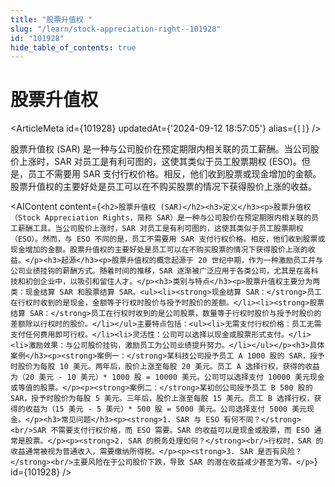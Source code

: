```yaml
---
title: "股票升值权 "
slug: "/learn/stock-appreciation-right--101928"
id: "101928"
hide_table_of_contents: true
---
```



# 股票升值权 

<ArticleMeta id={101928} updatedAt={'2024-09-12 18:57:05'} alias={`[]`} />
<div className='border-solid border-b border-t-0 my-4 border-[var(--ifm-color-gray-300)]' />

股票升值权 (SAR) 是一种与公司股价在预定期限内相关联的员工薪酬。当公司股价上涨时，SAR 对员工是有利可图的，这使其类似于员工股票期权 (ESO)。但是，员工不需要用 SAR 支付行权价格。相反，他们收到股票或现金增加的金额。股票升值权的主要好处是员工可以在不购买股票的情况下获得股价上涨的收益。

<AIContent content={`<h2>股票升值权 (SAR)</h2><h3>定义</h3><p>股票升值权（Stock Appreciation Rights，简称 SAR）是一种与公司股价在预定期限内相关联的员工薪酬工具。当公司股价上涨时，SAR 对员工是有利可图的，这使其类似于员工股票期权（ESO）。然而，与 ESO 不同的是，员工不需要用 SAR 支付行权价格。相反，他们收到股票或现金增加的金额。股票升值权的主要好处是员工可以在不购买股票的情况下获得股价上涨的收益。</p><h3>起源</h3><p>股票升值权的概念起源于 20 世纪中期，作为一种激励员工并与公司业绩挂钩的薪酬方式。随着时间的推移，SAR 逐渐被广泛应用于各类公司，尤其是在高科技和初创企业中，以吸引和留住人才。</p><h3>类别与特点</h3><p>股票升值权主要分为两类：现金结算 SAR 和股票结算 SAR。<ul><li><strong>现金结算 SAR：</strong>员工在行权时收到的是现金，金额等于行权时股价与授予时股价的差额。</li><li><strong>股票结算 SAR：</strong>员工在行权时收到的是公司股票，数量等于行权时股价与授予时股价的差额除以行权时的股价。</li></ul>主要特点包括：<ul><li>无需支付行权价格：员工无需支付任何费用即可行权。</li><li>灵活性：公司可以选择以现金或股票形式支付。</li><li>激励效果：与公司股价挂钩，激励员工为公司业绩提升努力。</li></ul></p><h3>具体案例</h3><p><strong>案例一：</strong>某科技公司授予员工 A 1000 股的 SAR，授予时股价为每股 10 美元。两年后，股价上涨至每股 20 美元。员工 A 选择行权，获得的收益为（20 美元 - 10 美元）* 1000 股 = 10000 美元。公司可以选择支付 10000 美元现金或等值的股票。</p><p><strong>案例二：</strong>某初创公司授予员工 B 500 股的 SAR，授予时股价为每股 5 美元。三年后，股价上涨至每股 15 美元。员工 B 选择行权，获得的收益为（15 美元 - 5 美元）* 500 股 = 5000 美元。公司选择支付 5000 美元现金。</p><h3>常见问题</h3><p><strong>1. SAR 与 ESO 有何不同？</strong><br/>SAR 不需要支付行权价格，而 ESO 需要。SAR 的收益可以是现金或股票，而 ESO 通常是股票。</p><p><strong>2. SAR 的税务处理如何？</strong><br/>行权时，SAR 的收益通常被视为普通收入，需要缴纳所得税。</p><p><strong>3. SAR 是否有风险？</strong><br/>主要风险在于公司股价下跌，导致 SAR 的潜在收益减少甚至为零。</p>`} id={101928} />
